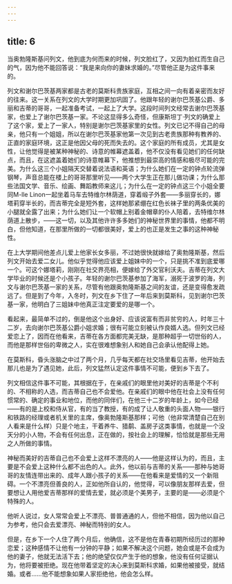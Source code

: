 ```yaml
---
---
---
```

title: 6
---




当奥勃隆斯基问列文，他到底为何而来的时候，列文脸红了，又因为脸红而生自己的气，因为他不能回答说：“我是来向你的妻妹求婚的。”尽管他正是为这件事来的。

列文和谢尔巴茨基两家都是古老的莫斯科贵族家庭，互相之间一向有着亲密而友好的往来。这一关系在列文的大学时期更加巩固了。他跟年轻的谢尔巴茨基公爵、多丽和吉蒂的哥哥，一起准备考试，一起上了大学。这段时间列文经常去谢尔巴茨基家，也爱上了谢尔巴茨基一家。不论这显得多么奇怪，但康斯坦丁·列文的确爱上了这个家，爱上了一家人，特别是谢尔巴茨基家里的女性。列文已记不得自己的母亲，他只有一个姐姐，所以在谢尔巴茨基家他第一次见到古老贵族那种有教养的、正直的家庭环境，这正是他因父母的死而失去的。这个家庭的所有成员，尤其是女性，让他觉得是被某种神秘的、诗意的帷幕遮盖着，他不仅没有看见她们的任何缺点，而且，在这遮盖着她们的诗意帷幕下，他推想到最崇高的情感和极尽可能的完美。为什么这三个小姐隔天交替着说法语和英语；为什么她们在一定的钟点轮流弹钢琴，声音总能在楼上的哥哥那里听见——两个大学生正在那儿做功课；为什么那些法国文学、音乐、绘画、舞蹈教师来这儿；为什么在一定的钟点这三个小姐全要同M-lle Linon一起坐着马车去特维尔林荫道，穿着缎子外套——多丽穿长的，娜塔莉穿半长的，而吉蒂完全是短外套，这样她那紧绷在红色长袜子里的两条优美的小腿就全露了出来；为什么她们让一个软帽上别着金帽章的仆人陪着，去特维尔林荫道上散步，——这一切，以及其他许许多多她们的神秘世界里的事情，他都不明白，但他知道，在那里所做的一切都很美好，爱上的也正是发生之事的这种神秘性。

在上大学期间他差点儿爱上他家长女多丽，不过她很快就嫁给了奥勃隆斯基，然后列文开始去爱二女儿。他似乎觉得他应该爱上姐妹中的一个，只是挑不准到底爱哪一个。可这个娜塔莉，刚刚在社交界亮相，便嫁给了外交官利沃夫。吉蒂在列文大学毕业的时候还是个小孩子。年轻的谢尔巴茨基参加了海军，溺死于波罗的海，列文与谢尔巴茨基一家的关系，尽管有他跟奥勃隆斯基之间的友谊，还是变得愈发疏远了。但是到了今年，入冬时，列文在乡下住了一年后来到莫斯科，见到谢尔巴茨基一家，他明白了三姐妹中他真正注定要爱的是哪一个。

看起来，最简单不过的，倒是他这个出身好、应该说富有而非贫穷的人，时年三十二岁，去向谢尔巴茨基公爵小姐求婚；很有可能立刻被认作良婿人选。但列文已经爱恋上了，因而在他看来，吉蒂在各方面都完美无缺，是那种超乎一切世俗的人，而他是那样世俗的卑微之人，实在很难想象别人和她自己会承认他配得上她。

在莫斯科，昏头涨脑之中过了两个月，几乎每天都在社交场里看见吉蒂，他开始去那儿也是为了遇见她，此后，列文猛然认定这件事情不可能，便到乡下去了。

列文相信这件事不可能，其根据在于，在亲戚们的眼里他对美好的吉蒂是个不利的、不相称的人选，而吉蒂自己也不会爱他。在亲戚们的眼中他在社会上没有任何惯常的、确定的事业和地位，而他的同伴们，在他三十二岁的年龄上，如今已经——有的是上校和侍从官，有的当了教授，有的成了让人敬重的头面人物——银行和铁路的经理或者机关里的主席，像奥勃隆斯基那样；可他（他非常清楚自己在别人看来是什么样）只是个地主，干着养牛、猎鹬、盖房子这类事情，也就是一个没天分的小人物，不会有任何出息，正在做的，按社会上的理解，恰恰就是那些无用之人所做的事情。

神秘而美好的吉蒂自己也不会爱上这样不漂亮的人——他是这样认为的，而且，主要是不会爱上这种什么都不出色的人。此外，他以前与吉蒂的关系——那种与她哥哥的友情连带出来的、成年人跟小孩子的关系——在他看来是爱情的又一个新阻碍。一个不漂亮但善良的人，正如他所自认的，他觉得，可以像朋友那样去爱，但要想让人用他爱吉蒂那样的爱情去爱，就必须是个美男子，主要的是——必须是个特殊的人。

他听人说过，女人常常会爱上不漂亮、普普通通的人，但他不相信，因为他以自己为参考，他只会去爱漂亮、神秘而特别的女人。

但是，在乡下一个人住了两个月后，他确信，这不是他在青春初期所经历过的那种恋爱；这种感情不让他有一分钟的平静；如果不解决这个问题，她会或是不会成为他的妻子，他就无法活下去；他的绝望仅仅产生于他的想象，他没有任何证据认为，他将要被拒绝。现在他带着坚定的决心来到莫斯科求婚，如果他被接受，就结婚。或者……他不能想象如果人家拒绝他，他会怎么样。